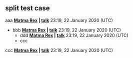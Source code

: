 == split test case ==

aaa <b>[[User:Matma Rex|Matma Rex]] | [[User_talk:Matma_Rex|talk]]</b> 23:19, 22 January 2020 (UTC)
* bbb <b>[[User:Matma Rex|Matma Rex]] | [[User_talk:Matma_Rex|talk]]</b> 23:19, 22 January 2020 (UTC)
** ddd <b>[[User:Matma Rex|Matma Rex]] | [[User_talk:Matma_Rex|talk]]</b> 23:19, 22 January 2020 (UTC)
** ccc
ccc <b>[[User:Matma Rex|Matma Rex]] | [[User_talk:Matma_Rex|talk]]</b> 23:19, 22 January 2020 (UTC)
